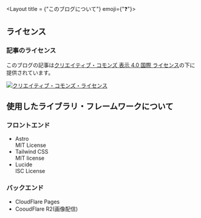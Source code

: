 
<Layout title = {"このブログについて"} emoji={"❓"}>

## ライセンス

### 記事のライセンス

このブログの記事は<a rel="license" href="http://creativecommons.org/licenses/by/4.0/">クリエイティブ・コモンズ 表示 4.0 国際 ライセンス</a>の下に提供されています。

<a rel="license" href="http://creativecommons.org/licenses/by/4.0/">
  <img
    alt="クリエイティブ・コモンズ・ライセンス"
    style="border-width:0"
    src="https://i.creativecommons.org/l/by/4.0/88x31.png"
  />
</a>

## 使用したライブラリ・フレームワークについて

### フロントエンド

- Astro  
  MIT License
- Tailwind CSS  
  MIT license
- Lucide  
  ISC License

### バックエンド

- CloudFlare Pages
- CooudFlare R2(画像配信)

</Layout >
